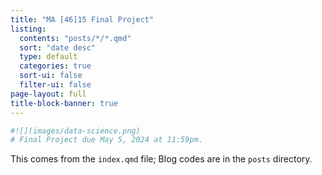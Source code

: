 ```yaml
---
title: "MA [46]15 Final Project"
listing:
  contents: "posts/*/*.qmd"
  sort: "date desc"
  type: default
  categories: true
  sort-ui: false
  filter-ui: false
page-layout: full
title-block-banner: true
---
```

```r
#![](images/data-science.png)
# Final Project due May 5, 2024 at 11:59pm.
```
This comes from the `index.qmd` file; Blog codes are in the `posts` directory.
